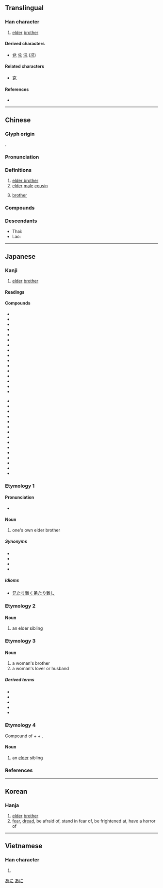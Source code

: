 {{character info/new}}
==Translingual==
{{stroke order|strokes=5}}

===Han character===
{{Han char|rn=10|rad=儿|as=03|sn=5|four=60210|canj=RHU|ids=⿱口儿}}

# [[elder]] [[brother]]

====Derived characters====
* [[兌]] [[兑]] [[況]] ([[况]])

====Related characters====
* [[克]] <!-- similar origin, relationship unclear -->

====References====
* {{Han ref|kx=0123.090|dkj=01343|dj=0259.030|hdz=10266.040|uh=5144|ud=20804|bh=A553|bd=42323}}

----

==Chinese==
{{zh-forms}}

===Glyph origin===
{{Han etym}}
{{Han compound|口|儿|ls=ic}}.

===Pronunciation===
{{zh-pron
|m=xiōng
|m-s=xiong1
|c=hing1
|h=pfs=hiûng
|mn=hiaⁿ/heng
|mn_note=hiaⁿ - vernacular; heng - literary
|mn-t=hian1
|mc=y
|oc=y
|ma=Zh-xiong.ogg
|cat=n
}}

===Definitions===
{{zh-hanzi}}

# [[elder brother]]
# [[elder]] [[male]] [[cousin]]
#: {{zh-x|堂兄|father’s brother’s son older than oneself}}
# [[brother]] {{gloss|male friend of the same generation}}

===Compounds===
{{zh-der|兄弟|兄弟鬩牆|兄嫂|兄臺|兄長|襟兄|如兄|仁兄|姻兄|吾兄|兄友弟恭|兄妹|師兄弟|兄肥弟瘦|兄弟共妻|婦兄|伯兄|如兄如弟|內兄弟|宗兄|年兄|內兄|女兄|從兄弟|尊兄|世兄|弟兄|兄弟會|嫡親兄弟|巒兄巒弟|師兄|孿生兄弟|呼兄喚弟|小兄弟|小兄|從兄|大師兄|家兄|孔方兄|兄終弟及|如兄弟|好兄弟|令兄|夫兄弟|大兄|堂兄弟|堂兄|姻兄弟|同胞兄弟|兄死弟及|拜把兄弟|換帖兄弟|盟兄弟|生死弟兄|父兄|族兄弟|法兄|硯兄|把兄弟|房分兄弟|異母兄弟|稱兄道弟|母兄|阿兄|酒肉兄弟|蒼吾讓兄|表兄弟|胞兄弟|難兄難弟|表兄|萊特兄弟|老兄|老兄弟|至親兄弟|香火兄弟|胞兄|結拜兄弟|長兄|遠兄弟|譜兄弟|義兄}}

===Descendants===
* Thai: {{l|th|เฮีย}}
* Lao: {{l|lo|ເຮຍ}}

----

==Japanese==

===Kanji===
{{ja-kanji|grade=2|rs=儿03}}

# [[elder]] [[brother]]

====Readings====
{{ja-readings
|goon=きょう<きやう<くゐやう
|kanon=けい<けい<くゑい
|kun=あに-, にい-, にい-さん, え-, せ-
|nanori=よし
}}

====Compounds====
{{der-top|Compounds}}
* {{ja-r|兄%弟|きょう%だい}}
* {{l|ja|阿兄}}
* {{l|ja|従兄}}
* {{l|ja|家兄}}
* {{l|ja|雅兄}}
* {{l|ja|学兄}}
* {{l|ja|貴兄}}
* {{ja-r|義%兄|ぎ%けい}}
* {{l|ja|愚兄}}
* {{l|ja|賢兄}}
* {{l|ja|舎兄}}
* {{l|ja|諸兄}}
* {{l|ja|慈兄}}
* {{l|ja|次兄}}
* {{ja-r|実兄|じっけい}}
* {{l|ja|仁兄}}
{{der-mid}}
* {{l|ja|尊兄}}
* {{l|ja|大兄}}
* {{l|ja|仲兄}}
* {{l|ja|長兄}}
* {{l|ja|伯兄}}
* {{ja-r|父%兄|ふ%けい}}
* {{l|ja|亡兄}}
* {{l|ja|令兄}}
* {{l|ja|兄嫁}}
* {{ja-r|兄%貴|あに%き}}
* {{l|ja|兄後}}
* {{l|ja|兄姉}}
* {{l|ja|兄事}}
* {{l|ja|兄上}}
* {{ja-r|兄妹|けいまい}}
{{der-bottom}}

===Etymology 1===
{{rfe|lang=ja}}

====Pronunciation====
* {{ja-pron|あに|y=k|acc=1|acc_ref=NHK}}

====Noun====
{{ja-noun|あに}}

# one's own elder brother

=====Synonyms=====
* {{l|ja|兄さん}}
* {{l|ja|お兄さん|tr=おにいさん, oniisan}}
* {{l|ja|兄ちゃん}}
* {{l|ja|お兄ちゃん}}

=====Idioms=====
* [[兄たり難く弟たり難し]]

===Etymology 2===
{{rfe|lang=ja}}

====Noun====
{{ja-noun|え}}

# an elder sibling

===Etymology 3===
{{rfe|lang=ja}}

====Noun====
{{ja-noun|せ}}

# a woman's brother
# a woman's lover or husband

=====Derived terms=====
* {{l|ja|いろせ|tr=irose}}
* {{l|ja|汝兄|tr=nase}}
* {{l|ja|兄子|tr=seko}}
* {{l|ja|兄な|tr=sena}}
* {{l|ja|兄ろ|tr=sero}}

===Etymology 4===
Compound of {{m|ja|子|tr=ko||child}} + {{m|ja|の|tr=no||genitive case marker}} + {{m|ja|上|tr=kami||upper}}.

====Noun====
{{ja-noun|このかみ}}

# an [[elder]] sibling

===References===
<references/>

[[Category:Japanese basic words|あに]]
[[Category:ja:Family|あに]]

----

==Korean==

===Hanja===
{{ko-hanja|hangeul=[[형]], [[황]]|rv=hyeong, hwang|mr=hyŏng, hwang|y=hyeng, hwang|eumhun=[[형]], [[두려워하다]]|ehrv=hyeong, duryeowohada|ehmr=hyŏng, turyŏwŏhada|ehy=hyeng, twuryewehata}}

# [[elder]] [[brother]]
# [[fear]], [[dread]], be afraid of, stand in fear of, be frightened at, have a horror of

----

==Vietnamese==

===Han character===
{{vi-hantu|huynh|rs=儿03}}

# {{defn|vi}}